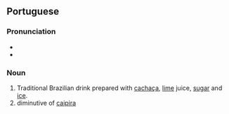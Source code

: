 ==Portuguese==
{{wikipedia}}

===Pronunciation===
* {{IPA|/kajpiˈriɲa/}}
* {{SAMPA|/kajpi"riJa/}}

===Noun===
{{infl|pt|noun|g=f|plural|caipirinhas}}

#Traditional Brazilian drink prepared with [[cachaça]], [[lime]] juice, [[sugar]] and [[ice]].
#diminutive of [[caipira]]